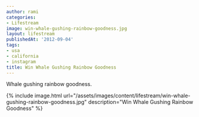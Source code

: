 ```yaml
---
author: rami
categories:
- Lifestream
image: win-whale-gushing-rainbow-goodness.jpg
layout: lifestream
publishedAt: '2012-09-04'
tags:
- usa
- california
- instagram
title: Win Whale Gushing Rainbow Goodness
---
```


Whale gushing rainbow goodness.

{% include image.html url="/assets/images/content/lifestream/win-whale-gushing-rainbow-goodness.jpg" description="Win Whale Gushing Rainbow Goodness" %}